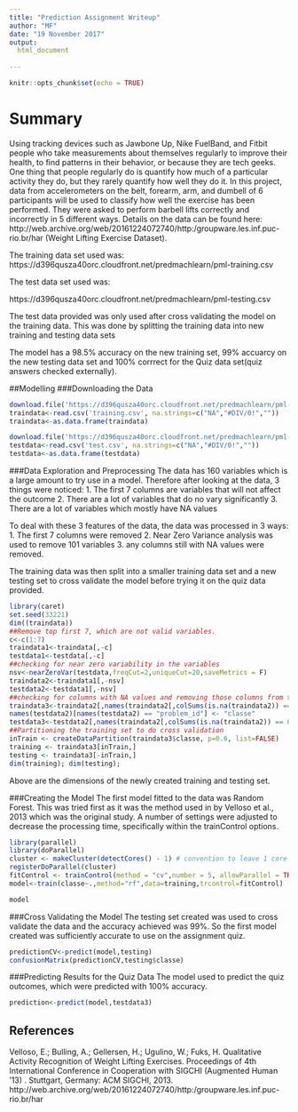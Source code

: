 ```yaml
---
title: "Prediction Assignment Writeup"
author: "MF"
date: "19 November 2017"
output:
  html_document
    
---
```


```r
knitr::opts_chunk$set(echo = TRUE)

```
# Summary
Using tracking devices such as Jawbone Up, Nike FuelBand, and Fitbit people who take measurements about themselves regularly to improve their health, to find patterns in their behavior, or because they are tech geeks. One thing that people regularly do is quantify how much of a particular activity they do, but they rarely quantify how well they do it. In this project, data from accelerometers on the belt, forearm, arm, and dumbell of 6 participants will be used to classify how well the exercise has been performed. They were asked to perform barbell lifts correctly and incorrectly in 5 different ways. Details on the data can be found here:  http://web.archive.org/web/20161224072740/http:/groupware.les.inf.puc-rio.br/har (Weight Lifting Exercise Dataset).

The training data set used was:
https://d396qusza40orc.cloudfront.net/predmachlearn/pml-training.csv

The test data set used was:

https://d396qusza40orc.cloudfront.net/predmachlearn/pml-testing.csv

The test data provided was only used after cross validating the model on the training data. This was done by splitting the training data into new training and testing data sets

The model has a 98.5% accuracy on the new training set, 99% accuarcy on the new testing data set and 100% corrrect for the Quiz data set(quiz answers checked externally).

##Modelling 
###Downloading the Data
```r
download.file('https://d396qusza40orc.cloudfront.net/predmachlearn/pml-training.csv','training.csv')
traindata<-read.csv('training.csv', na.strings=c("NA","#DIV/0!",""))
traindata<-as.data.frame(traindata)
```
```r
download.file('https://d396qusza40orc.cloudfront.net/predmachlearn/pml-testing.csv','test.csv')
testdata<-read.csv('test.csv', na.strings=c("NA","#DIV/0!",""))
testdata<-as.data.frame(testdata)
```
###Data Exploration and Preprocessing
The data has 160 variables which is a large amount to try use in a model. Therefore after looking at the data, 3 things were noticed:
1. The first 7 columns are variables that will not affect the outcome
2. There are a lot of variables that do no vary significantly
3. There are a lot of variables which mostly have NA values  

To deal with these 3 features of the data, the data was processed in 3 ways:
1. The first 7 columns were removed
2. Near Zero Variance analysis was used to remove 101 variables
3. any columns still with NA values were removed.

The training data was then split into a smaller training data set and a new testing set to cross validate the model before trying it on the quiz data provided.

```r
library(caret)
set.seed(33221)
dim((traindata))
##Remove top first 7, which are not valid variables.
c<-c(1:7)
traindata1<-traindata[,-c]
testdata1<-testdata[,-c]
##checking for near zero variability in the variables
nsv<-nearZeroVar(testdata,freqCut=2,uniqueCut=20,saveMetrics = F)
traindata2<-traindata1[,-nsv]
testdata2<-testdata1[,-nsv]
##checking for columns with NA values and removing those columns from the variables
traindata3<-traindata2[,names(traindata2[,colSums(is.na(traindata2)) == 0])]
names(testdata2)[names(testdata2) == "problem_id"] <- "classe"
testdata3<-testdata2[,names(traindata2[,colSums(is.na(traindata2)) == 0])]
##Partitioning the training set to do cross validation
inTrain <- createDataPartition(traindata3$classe, p=0.6, list=FALSE)
training <- traindata3[inTrain,]
testing <- traindata3[-inTrain,]
dim(training); dim(testing);
```
Above are the dimensions of the newly created training and testing set.

###Creating the Model
The first model fitted to the data was Random Forest. This was tried first as it was the method used in by Velloso et al., 2013 which was the original study. A number of settings were adjusted to decrease the processing time, specifically within the trainControl options.
```r
library(parallel)
library(doParallel)
cluster <- makeCluster(detectCores() - 1) # convention to leave 1 core for OS
registerDoParallel(cluster)
fitControl <- trainControl(method = "cv",number = 5, allowParallel = TRUE)    
model<-train(classe~.,method="rf",data=training,trcontrol=fitControl)
```
```r
model
```


###Cross Validating the Model
The testing set created was used to cross validate the data and the accuracy achieved was 99%. So the first model created was sufficiently accurate to use on the assignment quiz.
```r
predictionCV<-predict(model,testing)
confusionMatrix(predictionCV,testing$classe)
```

###Predicting Results for the Quiz Data
The model used to predict the quiz outcomes, which were predicted with 100% accuracy.
```r
prediction<-predict(model,testdata3)
```


## References
Velloso, E.; Bulling, A.; Gellersen, H.; Ugulino, W.; Fuks, H. Qualitative Activity Recognition of Weight Lifting Exercises. Proceedings of 4th International Conference in Cooperation with SIGCHI (Augmented Human '13) . Stuttgart, Germany: ACM SIGCHI, 2013.
http://web.archive.org/web/20161224072740/http:/groupware.les.inf.puc-rio.br/har

